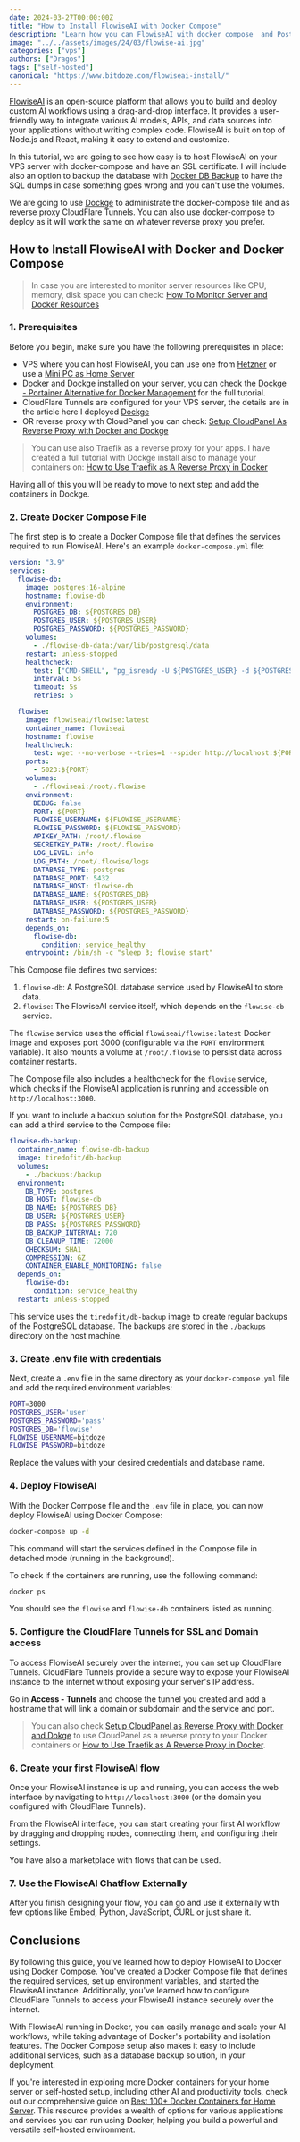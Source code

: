 ```yaml
---
date: 2024-03-27T00:00:00Z
title: "How to Install FlowiseAI with Docker Compose"
description: "Learn how you can FlowiseAI with docker compose  and Postgres DB and take advantage of no-code AI flows."
image: "../../assets/images/24/03/flowise-ai.jpg"
categories: ["vps"]
authors: ["Dragos"]
tags: ["self-hosted"]
canonical: "https://www.bitdoze.com/flowiseai-install/"
---
```



[FlowiseAI](https://flowiseai.com/) is an open-source platform that allows you to build and deploy custom AI workflows using a drag-and-drop interface. It provides a user-friendly way to integrate various AI models, APIs, and data sources into your applications without writing complex code. FlowiseAI is built on top of Node.js and React, making it easy to extend and customize.

In this tutorial, we are going to see how easy is to host FlowiseAI on your VPS server with docker-compose and have an SSL certificate. I will include also an option to backup the database with [Docker DB Backup](https://github.com/tiredofit/docker-db-backup) to have the SQL dumps in case something goes wrong and you can't use the volumes.

We are going to use [Dockge](https://www.bitdoze.com/dockge-install/) to administrate the docker-compose file and as reverse proxy CloudFlare Tunnels. You can also use docker-compose to deploy as it will work the same on whatever reverse proxy you prefer.

## How to Install FlowiseAI with Docker and Docker Compose

<YouTubeEmbed
  url="https://www.youtube.com/embed/ZJvl1_DVy_g"
  label="How to Install FlowiseAI with Docker Compose"
/>


> In case you are interested to monitor server resources like CPU, memory, disk space you can check: [How To Monitor Server and Docker Resources](https://www.bitdoze.com/sever-monitoring/)

### 1. Prerequisites

Before you begin, make sure you have the following prerequisites in place:

- VPS where you can host FlowiseAI, you can use one from [Hetzner](https://go.bitdoze.com/hetzner) or use a [Mini PC as Home Server](https://www.bitdoze.com/best-mini-pc-home-server/)
- Docker and Dockge installed on your server, you can check the [Dockge - Portainer Alternative for Docker Management](https://www.bitdoze.com/dockge-install/) for the full tutorial.
- CloudFlare Tunnels are configured for your VPS server, the details are in the article here I deployed [Dockge](https://www.bitdoze.com/dockge-install/)
- OR reverse proxy with CloudPanel you can check: [Setup CloudPanel As Reverse Proxy with Docker and Dockge](https://www.bitdoze.com/cloudpanel-setup-dockge/)

> You can use also Traefik as a reverse proxy for your apps. I have created a full tutorial with Dockge install also to manage your containers on: [How to Use Traefik as A Reverse Proxy in Docker](https://www.bitdoze.com/traefik-proxy-docker/)

Having all of this you will be ready to move to next step and add the containers in Dockge.

### 2. Create Docker Compose File

The first step is to create a Docker Compose file that defines the services required to run FlowiseAI. Here's an example `docker-compose.yml` file:

```yaml
version: "3.9"
services:
  flowise-db:
    image: postgres:16-alpine
    hostname: flowise-db
    environment:
      POSTGRES_DB: ${POSTGRES_DB}
      POSTGRES_USER: ${POSTGRES_USER}
      POSTGRES_PASSWORD: ${POSTGRES_PASSWORD}
    volumes:
      - ./flowise-db-data:/var/lib/postgresql/data
    restart: unless-stopped
    healthcheck:
      test: ["CMD-SHELL", "pg_isready -U ${POSTGRES_USER} -d ${POSTGRES_DB}"]
      interval: 5s
      timeout: 5s
      retries: 5

  flowise:
    image: flowiseai/flowise:latest
    container_name: flowiseai
    hostname: flowise
    healthcheck:
      test: wget --no-verbose --tries=1 --spider http://localhost:${PORT}
    ports:
      - 5023:${PORT}
    volumes:
      - ./flowiseai:/root/.flowise
    environment:
      DEBUG: false
      PORT: ${PORT}
      FLOWISE_USERNAME: ${FLOWISE_USERNAME}
      FLOWISE_PASSWORD: ${FLOWISE_PASSWORD}
      APIKEY_PATH: /root/.flowise
      SECRETKEY_PATH: /root/.flowise
      LOG_LEVEL: info
      LOG_PATH: /root/.flowise/logs
      DATABASE_TYPE: postgres
      DATABASE_PORT: 5432
      DATABASE_HOST: flowise-db
      DATABASE_NAME: ${POSTGRES_DB}
      DATABASE_USER: ${POSTGRES_USER}
      DATABASE_PASSWORD: ${POSTGRES_PASSWORD}
    restart: on-failure:5
    depends_on:
      flowise-db:
        condition: service_healthy
    entrypoint: /bin/sh -c "sleep 3; flowise start"
```

This Compose file defines two services:

1. `flowise-db`: A PostgreSQL database service used by FlowiseAI to store data.
2. `flowise`: The FlowiseAI service itself, which depends on the `flowise-db` service.

The `flowise` service uses the official `flowiseai/flowise:latest` Docker image and exposes port 3000 (configurable via the `PORT` environment variable). It also mounts a volume at `/root/.flowise` to persist data across container restarts.

The Compose file also includes a healthcheck for the `flowise` service, which checks if the FlowiseAI application is running and accessible on `http://localhost:3000`.

If you want to include a backup solution for the PostgreSQL database, you can add a third service to the Compose file:

```yaml
flowise-db-backup:
  container_name: flowise-db-backup
  image: tiredofit/db-backup
  volumes:
    - ./backups:/backup
  environment:
    DB_TYPE: postgres
    DB_HOST: flowise-db
    DB_NAME: ${POSTGRES_DB}
    DB_USER: ${POSTGRES_USER}
    DB_PASS: ${POSTGRES_PASSWORD}
    DB_BACKUP_INTERVAL: 720
    DB_CLEANUP_TIME: 72000
    CHECKSUM: SHA1
    COMPRESSION: GZ
    CONTAINER_ENABLE_MONITORING: false
  depends_on:
    flowise-db:
      condition: service_healthy
  restart: unless-stopped
```

This service uses the `tiredofit/db-backup` image to create regular backups of the PostgreSQL database. The backups are stored in the `./backups` directory on the host machine.

### 3. Create .env file with credentials

Next, create a `.env` file in the same directory as your `docker-compose.yml` file and add the required environment variables:

```sh
PORT=3000
POSTGRES_USER='user'
POSTGRES_PASSWORD='pass'
POSTGRES_DB='flowise'
FLOWISE_USERNAME=bitdoze
FLOWISE_PASSWORD=bitdoze
```

Replace the values with your desired credentials and database name.

### 4. Deploy FlowiseAI

With the Docker Compose file and the `.env` file in place, you can now deploy FlowiseAI using Docker Compose:

```sh
docker-compose up -d
```

This command will start the services defined in the Compose file in detached mode (running in the background).

To check if the containers are running, use the following command:

```sh
docker ps
```

You should see the `flowise` and `flowise-db` containers listed as running.

### 5. Configure the CloudFlare Tunnels for SSL and Domain access

To access FlowiseAI securely over the internet, you can set up CloudFlare Tunnels. CloudFlare Tunnels provide a secure way to expose your FlowiseAI instance to the internet without exposing your server's IP address.

Go in **Access - Tunnels** and choose the tunnel you created and add a hostname that will link a domain or subdomain and the service and port.

<Picture src={imag1} alt="Cloudflare Tunnel setup" />

> You can also check [Setup CloudPanel as Reverse Proxy with Docker and Dokge](https://www.bitdoze.com/cloudpanel-setup-dockge/) to use CloudPanel as a reverse proxy to your Docker containers or [How to Use Traefik as A Reverse Proxy in Docker](https://www.bitdoze.com/traefik-proxy-docker/).

### 6. Create your first FlowiseAI flow

Once your FlowiseAI instance is up and running, you can access the web interface by navigating to `http://localhost:3000` (or the domain you configured with CloudFlare Tunnels).

From the FlowiseAI interface, you can start creating your first AI workflow by dragging and dropping nodes, connecting them, and configuring their settings.

<Picture src={imag2} alt="FlowiseAI add flow" />

You have also a marketplace with flows that can be used.

### 7. Use the FlowiseAI Chatflow Externally

After you finish designing your flow, you can go and use it externally with few options like Embed, Python, JavaScript, CURL or just share it.

<Picture src={imag3} alt="Use the FlowiseAI Chatflow Externally" />

## Conclusions

By following this guide, you've learned how to deploy FlowiseAI to Docker using Docker Compose. You've created a Docker Compose file that defines the required services, set up environment variables, and started the FlowiseAI instance. Additionally, you've learned how to configure CloudFlare Tunnels to access your FlowiseAI instance securely over the internet.

With FlowiseAI running in Docker, you can easily manage and scale your AI workflows, while taking advantage of Docker's portability and isolation features. The Docker Compose setup also makes it easy to include additional services, such as a database backup solution, in your deployment.

If you're interested in exploring more Docker containers for your home server or self-hosted setup, including other AI and productivity tools, check out our comprehensive guide on [Best 100+ Docker Containers for Home Server](https://www.bitdoze.com/docker-containers-home-server/). This resource provides a wealth of options for various applications and services you can run using Docker, helping you build a powerful and versatile self-hosted environment.
